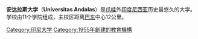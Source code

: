 {{Infobox University
|name        = 安达拉斯大学
|native_name = ''Universitas Andalas''
|image_name  = Logo Unand.svg
|caption     = 
|image_size  = 200px
|established = 1955年12月23日
|type        = 州立大学
|staff       = 
|students    = 23000 
|country     = [[印度尼西亚|印度尼西亚]]
|province    = [[西苏门答腊省|西苏门答腊省]]
|city        = [[巴東_(西蘇門答臘省)|巴東]]
|campus      = Limau Manis
|colors      = 
|nickname    = Unand
|rector      = Prof. Musliar Kasim
|affiliations = ASAIHL
|coor        = {{coord|0|54|52|S|100|27|45|E|type:edu}}
|website     = {{URL|http://www.unand.ac.id}}
}}

'''安达拉斯大学'''（'''Universitas Andalas'''）是[[爪哇|爪哇]]外[[印度尼西亚|印度尼西亚]]历史最悠久的大学。学校由11个学院组成，主校区距离[[巴東_(西蘇門答臘省)|巴东]]中心12公里。

{{印尼小作品}}
{{印度尼西亚大学}}
{{Authority control}}
[[Category:印尼大学|Category:印尼大学]]
[[Category:1955年創建的教育機構|Category:1955年創建的教育機構]]